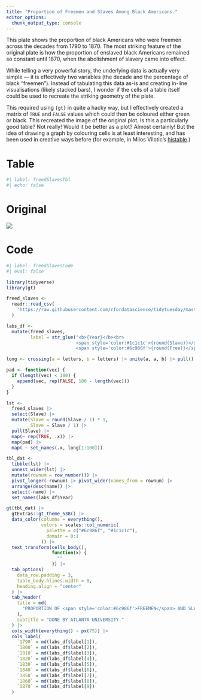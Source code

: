 ```yaml
---
title: "Proportion of Freemen and Slaves Among Black Americans."
editor_options: 
  chunk_output_type: console
---
```


This plate shows the proportion of black Americans who were freemen across the decades from 1790 to 1870. The most striking feature of the original plate is how the proportion of enslaved black Americans remained so constant until 1870, when the abolishment of slavery came into effect.

While telling a very powerful story, the underlying data is actually very simple --- it is effectively two variables (the decade and the percentage of black "freemen"). Instead of tabulating this data as-is and creating in-line visualisations (likely stacked bars), I wonder if the cells of a table itself could be used to recreate the striking geometry of the plate.

This required using `{gt}` in quite a hacky way, but I effectively created a matrix of `TRUE` and `FALSE` values which could then be coloured either green or black. This recreated the image of the original plot. Is this a particularly good table? Not really! Would it be better as a plot? Almost certainly! But the idea of drawing a graph by colouring cells is at least interesting, and has been used in creative ways before (for example, in Milos Vilotic's [histable](https://capandchange.shinyapps.io/histable/).)

::: {.panel-tabset}

# Table

```r
#| label: freedSlavesTbl
#| echo: false
```

# Original

![](https://raw.githubusercontent.com/ajstarks/dubois-data-portraits/master/challenge/challenge04/original-plate-51.jpg)

# Code

```r
#| label: freedSlavesCode
#| eval: false

library(tidyverse)
library(gt)

freed_slaves <-
  readr::read_csv(
    'https://raw.githubusercontent.com/rfordatascience/tidytuesday/master/data/2021/2021-02-16/freed_slaves.csv'
  )

labs_df <- 
  mutate(freed_slaves,
         label = str_glue("<b>{Year}</b><br>
                          <span style='color:#1c1c1c'>{round(Slave)}</span>% | 
                          <span style='color:#6c986f'>{round(Free)}</span>%"))

long <- crossing(a = letters, b = letters) |> unite(a, a, b) |> pull()

pad <- function(vec) {
  if (length(vec) < 100) {
    append(vec, rep(FALSE, 100 - length(vec)))
  }
}

lst <-
  freed_slaves |>
  select(Slave) |>
  mutate(Slave = round(Slave / 1) * 1,
         Slave = Slave / 1) |>
  pull(Slave) |>
  map(~ rep(TRUE, .x)) |>
  map(pad) |>
  map( ~ set_names(.x, long[1:100]))

tbl_dat <-
  tibble(lst) |>
  unnest_wider(lst) |>
  mutate(rownum = row_number()) |>
  pivot_longer(-rownum) |> pivot_wider(names_from = rownum) |>
  arrange(desc(name)) |>
  select(-name) |>
  set_names(labs_df$Year)

gt(tbl_dat) |>
  gtExtras::gt_theme_538() |>
  data_color(columns = everything(),
             colors = scales::col_numeric(
               palette = c("#6c986f", "#1c1c1c"),
               domain = 0:1
             )) |>
  text_transform(cells_body(),
                 function(x) {
                   ""
                 }) |>
  tab_options(
    data_row.padding = 3,
    table_body.hlines.width = 0,
    heading.align = "center"
  ) |>
  tab_header(
    title = md(
      "PROPORTION OF <span style='color:#6c986f'>FREEMEN</span> AND SLAVES AMONG BLACK AMERICANS."
    ),
    subtitle = "DONE BY ATLANTA UNIVERSITY."
  ) |>
  cols_width(everything() ~ px(75)) |>
  cols_label(
    `1790` = md(labs_df$label[1]),
    `1800` = md(labs_df$label[2]),
    `1810` = md(labs_df$label[3]),
    `1820` = md(labs_df$label[4]),
    `1830` = md(labs_df$label[5]),
    `1840` = md(labs_df$label[6]),
    `1850` = md(labs_df$label[7]),
    `1860` = md(labs_df$label[8]),
    `1870` = md(labs_df$label[9])
  )
```

:::